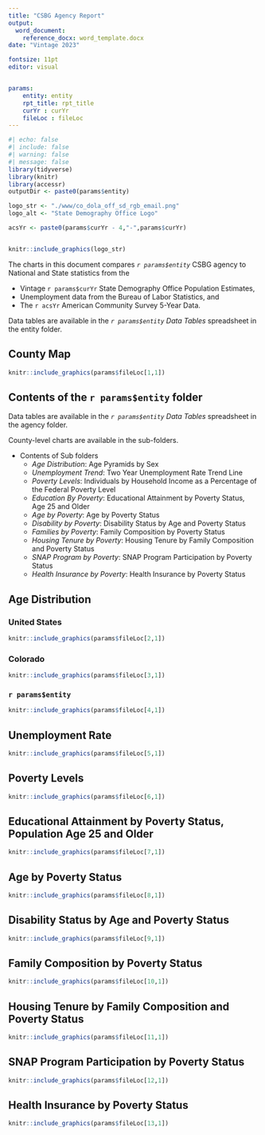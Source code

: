 ---
title: "CSBG Agency Report"
output:
  word_document:
    reference_docx: word_template.docx
date: "Vintage 2023"

fontsize: 11pt
editor: visual


params:
    entity: entity
    rpt_title: rpt_title
    curYr : curYr
    fileLoc : fileLoc
---

```{r}
#| echo: false
#| include: false
#| warning: false
#| message: false
library(tidyverse)
library(knitr)
library(accessr)
outputDir <- paste0(params$entity)

logo_str <- "./www/co_dola_off_sd_rgb_email.png"
logo_alt <- "State Demography Office Logo"

acsYr <- paste0(params$curYr - 4,"-",params$curYr)



```

```{r, fig.alt = logo_alt, echo = FALSE, out.width="50%", results='asis'}
knitr::include_graphics(logo_str)
```

The charts in this document compares *`r params$entity`* CSBG agency to National and State statistics from the

-   Vintage `r params$curYr` State Demography Office Population Estimates,
-   Unemployment data from the Bureau of Labor Statistics, and
-   The `r acsYr` American Community Survey 5-Year Data.

Data tables are available in the *`r params$entity` Data Tables* spreadsheet in the entity folder.

## County Map

```{r, echo = FALSE, fig.alt=params$fileLoc[1,2], out.widh="70%", results='asis'}
knitr::include_graphics(params$fileLoc[1,1])
```

## Contents of the `r params$entity` folder

Data tables are available in the *`r params$entity` Data Tables* spreadsheet in the agency folder.

County-level charts are available in the sub-folders.

-   Contents of Sub folders
    -   *Age Distribution*: Age Pyramids by Sex
    -   *Unemployment Trend*: Two Year Unemployment Rate Trend Line
    -   *Poverty Levels*: Individuals by Household Income as a Percentage of the Federal Poverty Level
    -   *Education By Poverty*: Educational Attainment by Poverty Status, Age 25 and Older
    -   *Age by Poverty*: Age by Poverty Status
    -   *Disability by Poverty*: Disability Status by Age and Poverty Status
    -   *Families by Poverty*: Family Composition by Poverty Status
    -   *Housing Tenure by Poverty*: Housing Tenure by Family Composition and Poverty Status
    -   *SNAP Program by Poverty*: SNAP Program Participation by Poverty Status
    -   *Health Insurance by Poverty*: Health Insurance by Poverty Status

## Age Distribution

### United States

```{r, echo = FALSE, fig.alt=params$fileLoc[2,2], out.widh="70%", results='asis'}
knitr::include_graphics(params$fileLoc[2,1])
```

### Colorado

```{r, echo = FALSE, fig.alt=params$fileLoc[3,2],out.widh="70%", results='asis'}
knitr::include_graphics(params$fileLoc[3,1])
```

\newpage

### `r params$entity`

```{r, echo = FALSE, fig.alt=params$fileLoc[4,2], out.widh="70%", results='asis'}
knitr::include_graphics(params$fileLoc[4,1])
```

## Unemployment Rate

```{r echo = FALSE, fig.alt=params$fileLoc[5,2], out.widh="70%", results='asis'}
knitr::include_graphics(params$fileLoc[5,1])
```

\newpage

## Poverty Levels

```{r, echo = FALSE, fig.alt=params$fileLoc[6,2], out.widh="70%", results='asis'}
knitr::include_graphics(params$fileLoc[6,1])
```

## Educational Attainment by Poverty Status, Population Age 25 and Older

```{r, echo = FALSE, fig.alt=params$fileLoc[7,2], out.widh="70%", results='asis'}
knitr::include_graphics(params$fileLoc[7,1])
```

\newpage

## Age by Poverty Status

```{r, echo = FALSE, fig.alt=params$fileLoc[8,2], out.widh="70%", results='asis'}
knitr::include_graphics(params$fileLoc[8,1])
```

## Disability Status by Age and Poverty Status

```{r, echo = FALSE, fig.alt=params$fileLoc[9,2], out.widh="70%", results='asis'}
knitr::include_graphics(params$fileLoc[9,1])
```

\newpage

## Family Composition by Poverty Status

```{r, echo = FALSE, fig.alt=params$fileLoc[10,2], out.widh="70%", results='asis'}
knitr::include_graphics(params$fileLoc[10,1])
```

## Housing Tenure by Family Composition and Poverty Status

```{r, echo = FALSE, fig.alt=params$fileLoc[11,2], out.widh="70%", results='asis'}
knitr::include_graphics(params$fileLoc[11,1])
```

\newpage

## SNAP Program Participation by Poverty Status

```{r, echo = FALSE, fig.alt=params$fileLoc[12,2],out.widh="70%", results='asis'}
knitr::include_graphics(params$fileLoc[12,1])
```

## Health Insurance by Poverty Status

```{r, echo = FALSE, fig.alt=params$fileLoc[13,2], out.widh="70%", results='asis'}
knitr::include_graphics(params$fileLoc[13,1])
```

